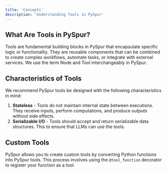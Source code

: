 ```yaml
---
title: 'Concepts'
description: 'Understanding Tools in PySpur'
---
```



## What Are Tools in PySpur?

Tools are fundamental building blocks in PySpur that encapsulate specific logic or functionality. They are reusable components that can be combined to create complex workflows, automate tasks, or integrate with external services.
We use the term Node and Tool interchangeably in PySpur.

## Characteristics of Tools

We recommend PySpur tools be designed with the following characteristics in mind:

1. **Stateless** - Tools do not maintain internal state between executions. They receive inputs, perform computations, and produce outputs without side effects.
2. **Serializable I/O** - Tools should accept and return serializable data structures. This to ensure that LLMs can use the tools.


## Custom Tools

PySpur allows you to create custom tools by converting Python functions into PySpur tools. This process involves using the `@tool_function` decorator to register your function as a tool.